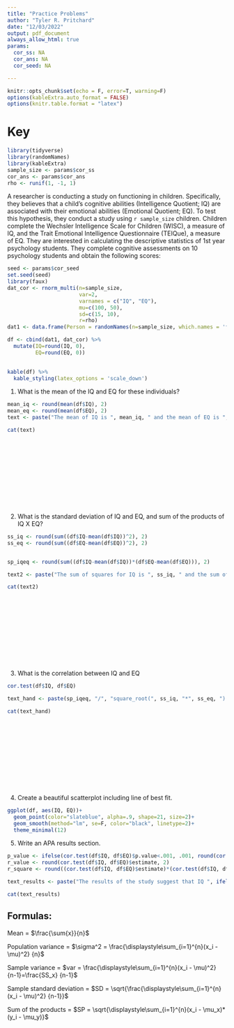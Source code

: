 ```yaml
---
title: "Practice Problems"
author: "Tyler R. Pritchard"
date: "12/03/2022"
output: pdf_document
always_allow_html: true
params:
  cor_ss: NA
  cor_ans: NA
  cor_seed: NA

---
```


```r
knitr::opts_chunk$set(echo = F, error=T, warning=F)
options(kableExtra.auto_format = FALSE)
options(knitr.table.format = "latex")
```

# Key
```r
library(tidyverse)
library(randomNames)
library(kableExtra)
sample_size <- params$cor_ss
cor_ans <- params$cor_ans
rho <- runif(1, -1, 1)
```

A researcher is conducting a study on functioning in children. Specifically, they believes that a child's cognitive abilities (Intelligence Quotient; IQ) are associated with their emotional abilities (Emotional Quotient; EQ). To test this hypothesis, they conduct a study using `r sample_size` children. Children complete the Wechsler Intelligence Scale for Children (WISC), a measure of IQ, and the Trait Emotional Intelligence Questionnaire (TEIQue), a measure of EQ. They are interested in calculating the descriptive statistics of 1st year psychology students. They complete cognitive assessments on 10 psychology students and obtain the following scores:

```r
seed <- params$cor_seed
set.seed(seed)
library(faux)
dat_cor <- rnorm_multi(n=sample_size,
                       var=2,
                       varnames = c("IQ", "EQ"),
                       mu=c(100, 50),
                       sd=c(15, 10),
                       r=rho)
dat1 <- data.frame(Person = randomNames(n=sample_size, which.names = 'first', sample.with.replacement = F))

df <- cbind(dat1, dat_cor) %>% 
  mutate(IQ=round(IQ, 0), 
         EQ=round(EQ, 0))

                       
kable(df) %>% 
  kable_styling(latex_options = 'scale_down')
```

\newpage 

1. What is the mean of the IQ and EQ for these individuals?

```r
mean_iq <- round(mean(df$IQ), 2)
mean_eq <- round(mean(df$EQ), 2)
text <- paste("The mean of IQ is ", mean_iq, " and the mean of EQ is ", mean_eq, ".", sep="")
```

```r
cat(text)
```

<br>
<br>
<br>
<br>
<br>
<br>
<br>
<br>
<br>

2. What is the standard deviation of IQ and EQ, and sum of the products of IQ X EQ?


```r
ss_iq <- round(sum((df$IQ-mean(df$IQ))^2), 2)
ss_eq <- round(sum((df$EQ-mean(df$EQ))^2), 2)


sp_iqeq <- round(sum((df$IQ-mean(df$IQ))*(df$EQ-mean(df$EQ))), 2)

text2 <- paste("The sum of squares for IQ is ", ss_iq, " and the sum of squares of EQ is ", ss_eq, ". The sum of the sproducts is ", sp_iqeq, ".", sep="")
```

```r
cat(text2)
```

<br>
<br>
<br>
<br>
<br>
<br>
<br>
<br>
<br>

3. What is the correlation between IQ and EQ



```r
cor.test(df$IQ, df$EQ)
```


```r
text_hand <- paste(sp_iqeq, "/", "square_root(", ss_iq, "*", ss_eq, ") = ", round(sp_iqeq/(sqrt(ss_iq*ss_eq)), 4), sep="")
```

```r
cat(text_hand)
```

<br>
<br>
<br>
<br>
<br>
<br>
<br>
<br>
<br>
\newpage

4. Create a beautiful scatterplot including line of best fit.

```r
ggplot(df, aes(IQ, EQ))+
  geom_point(color="slateblue", alpha=.9, shape=21, size=2)+
  geom_smooth(method="lm", se=F, color="black", linetype=2)+
  theme_minimal(12)
```

\newpage

5. Write an APA results section. 


```r
p_value <- ifelse(cor.test(df$IQ, df$EQ)$p.value<.001, .001, round(cor.test(df$IQ, df$EQ)$p.value, 3))
r_value <- round(cor.test(df$IQ, df$EQ)$estimate, 2)
r_square <- round((cor.test(df$IQ, df$EQ)$estimate)*(cor.test(df$IQ, df$EQ)$estimate), 2)

text_results <- paste("The results of the study suggest that IQ ", ifelse(p_value<.05, "is", "is not"), " associated with EQ, r = ",r_value, ", p = ", p_value, ", R^2 = ", r_square,".", sep="")

```


```r
cat(text_results)
```

## Formulas: 

Mean = $\frac{\sum{x}}{n}$

Population variance = $\sigma^2 = \frac{\displaystyle\sum_{i=1}^{n}(x_i - \mu)^2} {n}$

Sample variance = $var = \frac{\displaystyle\sum_{i=1}^{n}(x_i - \mu)^2} {n-1}=\frac{SS_x} {n-1}$


Sample standard deviation = $SD = \sqrt{\frac{\displaystyle\sum_{i=1}^{n}(x_i - \mu)^2} {n-1}}$

Sum of the products = $SP = \sqrt{\displaystyle\sum_{i=1}^{n}(x_i - \mu_x)*(y_i - \mu_y)}$